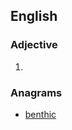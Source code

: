 ==English==

===Adjective===
{{en-adj}}

# {{alternative spelling of|bitchin}}

===Anagrams===
* [[benthic#English|benthic]]